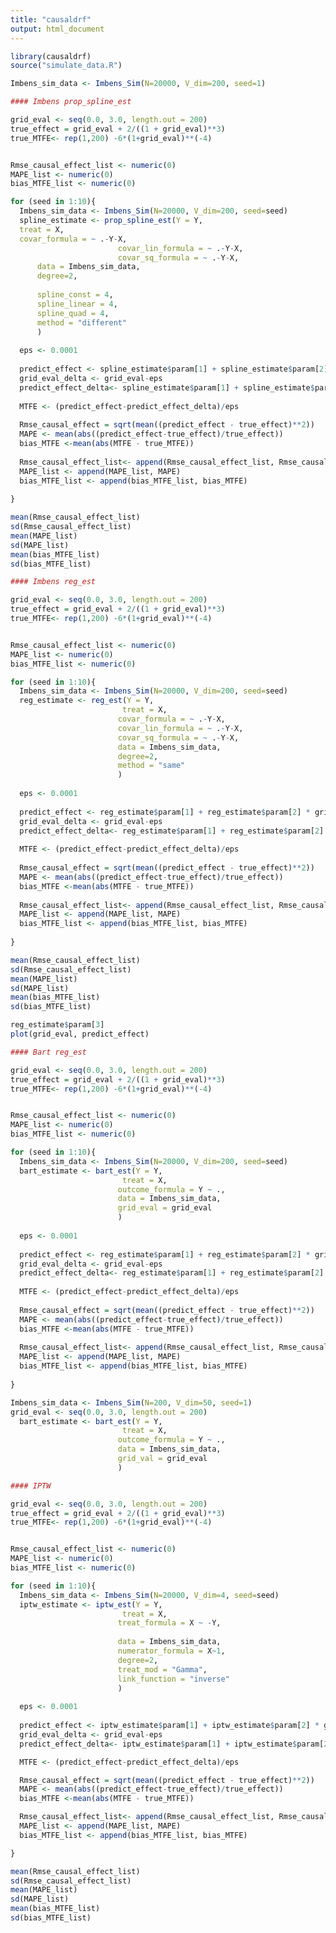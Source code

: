 ---
title: "causaldrf"
output: html_document
---



```{r}
library(causaldrf)
source("simulate_data.R")
```




```{r}
Imbens_sim_data <- Imbens_Sim(N=20000, V_dim=200, seed=1)

```



```{r}
#### Imbens prop_spline_est 

grid_eval <- seq(0.0, 3.0, length.out = 200)
true_effect = grid_eval + 2/((1 + grid_eval)**3)
true_MTFE<- rep(1,200) -6*(1+grid_eval)**(-4)


Rmse_causal_effect_list <- numeric(0)
MAPE_list <- numeric(0)
bias_MTFE_list <- numeric(0)

for (seed in 1:10){
  Imbens_sim_data <- Imbens_Sim(N=20000, V_dim=200, seed=seed)
  spline_estimate <- prop_spline_est(Y = Y,
  treat = X,
  covar_formula = ~ .-Y-X,
                        covar_lin_formula = ~ .-Y-X,
                        covar_sq_formula = ~ .-Y-X,
      data = Imbens_sim_data,
      degree=2,
      
      spline_const = 4,
      spline_linear = 4,
      spline_quad = 4,
      method = "different"
      )
  
  eps <- 0.0001
  
  predict_effect <- spline_estimate$param[1] + spline_estimate$param[2] * grid_eval + spline_estimate$param[3] * (grid_eval**2)
  grid_eval_delta <- grid_eval-eps
  predict_effect_delta<- spline_estimate$param[1] + spline_estimate$param[2] * grid_eval_delta + spline_estimate$param[3] * (grid_eval_delta**2)
  
  MTFE <- (predict_effect-predict_effect_delta)/eps
  
  Rmse_causal_effect = sqrt(mean((predict_effect - true_effect)**2))
  MAPE <- mean(abs((predict_effect-true_effect)/true_effect))
  bias_MTFE <-mean(abs(MTFE - true_MTFE))
  
  Rmse_causal_effect_list<- append(Rmse_causal_effect_list, Rmse_causal_effect)
  MAPE_list <- append(MAPE_list, MAPE)
  bias_MTFE_list <- append(bias_MTFE_list, bias_MTFE)
  
}
```

```{r}
mean(Rmse_causal_effect_list)
sd(Rmse_causal_effect_list)
mean(MAPE_list)
sd(MAPE_list)
mean(bias_MTFE_list)
sd(bias_MTFE_list)
```


```{r}
#### Imbens reg_est 

grid_eval <- seq(0.0, 3.0, length.out = 200)
true_effect = grid_eval + 2/((1 + grid_eval)**3)
true_MTFE<- rep(1,200) -6*(1+grid_eval)**(-4)


Rmse_causal_effect_list <- numeric(0)
MAPE_list <- numeric(0)
bias_MTFE_list <- numeric(0)

for (seed in 1:10){
  Imbens_sim_data <- Imbens_Sim(N=20000, V_dim=200, seed=seed)
  reg_estimate <- reg_est(Y = Y,
                         treat = X,
                        covar_formula = ~ .-Y-X,
                        covar_lin_formula = ~ .-Y-X,
                        covar_sq_formula = ~ .-Y-X,
                        data = Imbens_sim_data,
                        degree=2,
                        method = "same"
                        )
  
  eps <- 0.0001
  
  predict_effect <- reg_estimate$param[1] + reg_estimate$param[2] * grid_eval + reg_estimate$param[3] * (grid_eval**2)
  grid_eval_delta <- grid_eval-eps
  predict_effect_delta<- reg_estimate$param[1] + reg_estimate$param[2] * grid_eval_delta + reg_estimate$param[3] * (grid_eval_delta**2)
  
  MTFE <- (predict_effect-predict_effect_delta)/eps
  
  Rmse_causal_effect = sqrt(mean((predict_effect - true_effect)**2))
  MAPE <- mean(abs((predict_effect-true_effect)/true_effect))
  bias_MTFE <-mean(abs(MTFE - true_MTFE))
  
  Rmse_causal_effect_list<- append(Rmse_causal_effect_list, Rmse_causal_effect)
  MAPE_list <- append(MAPE_list, MAPE)
  bias_MTFE_list <- append(bias_MTFE_list, bias_MTFE)
  
}
```

```{r}
mean(Rmse_causal_effect_list)
sd(Rmse_causal_effect_list)
mean(MAPE_list)
sd(MAPE_list)
mean(bias_MTFE_list)
sd(bias_MTFE_list)
```


```{r}

reg_estimate$param[3]
plot(grid_eval, predict_effect)
```

```{r}
#### Bart reg_est 

grid_eval <- seq(0.0, 3.0, length.out = 200)
true_effect = grid_eval + 2/((1 + grid_eval)**3)
true_MTFE<- rep(1,200) -6*(1+grid_eval)**(-4)


Rmse_causal_effect_list <- numeric(0)
MAPE_list <- numeric(0)
bias_MTFE_list <- numeric(0)

for (seed in 1:10){
  Imbens_sim_data <- Imbens_Sim(N=20000, V_dim=200, seed=seed)
  bart_estimate <- bart_est(Y = Y,
                         treat = X,
                        outcome_formula = Y ~ .,
                        data = Imbens_sim_data,
                        grid_eval = grid_eval
                        )
  
  eps <- 0.0001
  
  predict_effect <- reg_estimate$param[1] + reg_estimate$param[2] * grid_eval + reg_estimate$param[3] * (grid_eval**2)
  grid_eval_delta <- grid_eval-eps
  predict_effect_delta<- reg_estimate$param[1] + reg_estimate$param[2] * grid_eval_delta + reg_estimate$param[3] * (grid_eval_delta**2)
  
  MTFE <- (predict_effect-predict_effect_delta)/eps
  
  Rmse_causal_effect = sqrt(mean((predict_effect - true_effect)**2))
  MAPE <- mean(abs((predict_effect-true_effect)/true_effect))
  bias_MTFE <-mean(abs(MTFE - true_MTFE))
  
  Rmse_causal_effect_list<- append(Rmse_causal_effect_list, Rmse_causal_effect)
  MAPE_list <- append(MAPE_list, MAPE)
  bias_MTFE_list <- append(bias_MTFE_list, bias_MTFE)
  
}
```
```{r}
Imbens_sim_data <- Imbens_Sim(N=200, V_dim=50, seed=1)
grid_eval <- seq(0.0, 3.0, length.out = 200)
  bart_estimate <- bart_est(Y = Y,
                         treat = X,
                        outcome_formula = Y ~ .,
                        data = Imbens_sim_data,
                        grid_val = grid_eval
                        )
```


```{r}
#### IPTW

grid_eval <- seq(0.0, 3.0, length.out = 200)
true_effect = grid_eval + 2/((1 + grid_eval)**3)
true_MTFE<- rep(1,200) -6*(1+grid_eval)**(-4)


Rmse_causal_effect_list <- numeric(0)
MAPE_list <- numeric(0)
bias_MTFE_list <- numeric(0)

for (seed in 1:10){
  Imbens_sim_data <- Imbens_Sim(N=20000, V_dim=4, seed=seed)
  iptw_estimate <- iptw_est(Y = Y,
                         treat = X,
                        treat_formula = X ~ -Y,
                        
                        data = Imbens_sim_data,
                        numerator_formula = X~1,
                        degree=2,
                        treat_mod = "Gamma",
                        link_function = "inverse"
                        )
  
  eps <- 0.0001
  
  predict_effect <- iptw_estimate$param[1] + iptw_estimate$param[2] * grid_eval + iptw_estimate$param[3] * (grid_eval**2)
  grid_eval_delta <- grid_eval-eps
  predict_effect_delta<- iptw_estimate$param[1] + iptw_estimate$param[2] * grid_eval_delta + iptw_estimate$param[3] * (grid_eval_delta**2)

  MTFE <- (predict_effect-predict_effect_delta)/eps

  Rmse_causal_effect = sqrt(mean((predict_effect - true_effect)**2))
  MAPE <- mean(abs((predict_effect-true_effect)/true_effect))
  bias_MTFE <-mean(abs(MTFE - true_MTFE))

  Rmse_causal_effect_list<- append(Rmse_causal_effect_list, Rmse_causal_effect)
  MAPE_list <- append(MAPE_list, MAPE)
  bias_MTFE_list <- append(bias_MTFE_list, bias_MTFE)

}
```
```{r}
mean(Rmse_causal_effect_list)
sd(Rmse_causal_effect_list)
mean(MAPE_list)
sd(MAPE_list)
mean(bias_MTFE_list)
sd(bias_MTFE_list)
```

